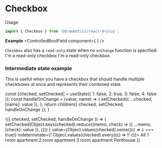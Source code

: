 


# Checkbox
Usage
```jsx
import { Checkbox } from '@drawbotics/react-drylus';
```

__Example__
<Playground component={Checkbox}>
  <ControlledBoolField component={
    <Checkbox indeterminate />
  } />
</Playground>

`Checkbox` also has a `read-only` state when no `onChange` function is specified:
<Playground>
  <InputGroup>
    <Checkbox>
      I'm a read-only checkbox
    </Checkbox>
    <Checkbox value={true}>
      I'm a read-only checkbox
    </Checkbox>
  </InputGroup>
</Playground>

### Intermediate state example
This is useful when you have a checkbox that should handle multiple checkboxes at once and represents their combined state.

  const [checked, setChecked] = useState({ 1: false, 2: true, 3: false, 4: false });
  const handleOnChange = (value, name) => {
    setChecked({ ...checked, [name]: value });
  };
  return children({ checked, setChecked, handleOnChange });
}

<Playground mode="jsx">
  <ControlledGroup>
    {({ checked, setChecked, handleOnChange }) => (
      <InputGroup>
        <Checkbox
          onChange={(value) => 
            setChecked(Object.keys(checked).reduce((memo, check) => ({ ...memo, [check]: value }), {}))
          }
          value={Object.values(checked).some((c) => c === true)}
          indeterminate={! Object.values(checked).every((c) => !! c)}>
          All
        </Checkbox>
        <Checkbox name="1" value={checked['1']} onChange={handleOnChange}>
          1 room apartment
        </Checkbox>
        <Checkbox name="2" value={checked['2']} onChange={handleOnChange}>
          2 room apartment
        </Checkbox>
        <Checkbox name="3" value={checked['3']} onChange={handleOnChange}>
          3 room apartment
        </Checkbox>
        <Checkbox name="4" value={checked['4']} onChange={handleOnChange}>
          Penthouse
        </Checkbox>
      </InputGroup>
    )}
  </ControlledGroup>
</Playground>